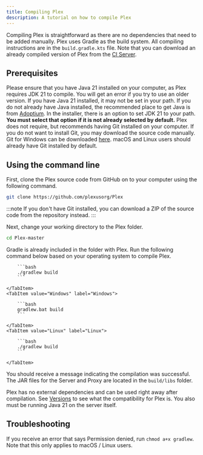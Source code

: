 ```yaml
---
title: Compiling Plex
description: A tutorial on how to compile Plex
---
```


Compiling Plex is straightforward as there are no dependencies that need to be added manually. Plex uses Gradle as the build system. All compiling instructions are in the ```build.gradle.kts``` file. Note that you can download an already compiled version of Plex from the [CI Server](https://ci.plex.us.org).

## Prerequisites
Please ensure that you have Java 21 installed on your computer, as Plex requires JDK 21 to compile. You will get an error if you try to use an older version.
If you have Java 21 installed, it may not be set in your path. If you do not already have Java installed, the recommended place to get Java is from [Adoptium](https://adoptium.net/). In the installer, there is an option to set JDK 21 to your path. **You must select that option if it is not already selected by default.**
Plex does not require, but recommends having Git installed on your computer. If you do not want to install Git, you may download the source code manually. Git for Windows can be downloaded [here](https://git-scm.com). macOS and Linux users should already have Git installed by default.

## Using the command line
First, clone the Plex source code from GitHub on to your computer using the following command.
```bash
git clone https://github.com/plexusorg/Plex
```

:::note
If you don't have Git installed, you can download a ZIP of the source code from the repository instead.
:::

Next, change your working directory to the Plex folder.

```bash
cd Plex-master
```

Gradle is already included in the folder with Plex. Run the following command below based on your operating system to compile Plex.
<Tabs>
    <TabItem value="macOS" label="macOS" default>

        ```bash
        ./gradlew build
        ```

    </TabItem>
    <TabItem value="Windows" label="Windows">

        ```bash
        gradlew.bat build
        ```

    </TabItem>
    <TabItem value="Linux" label="Linux">

        ```bash
        ./gradlew build
        ```

    </TabItem>
</Tabs>

You should receive a message indicating the compilation was successful. The JAR files for the Server and Proxy are located in the `build/libs` folder.

Plex has no external dependencies and can be used right away after compilation. See [Versions](/docs/versions) to see what the compatibility for Plex is. You also must be running Java 21 on the server itself.

## Troubleshooting
If you receive an error that says Permission denied, run `chmod a+x gradlew`. Note that this only applies to macOS / Linux users.
